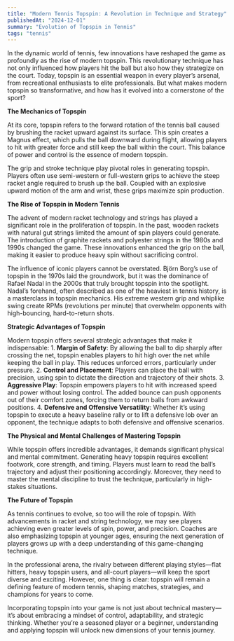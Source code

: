```yaml
---
title: "Modern Tennis Topspin: A Revolution in Technique and Strategy"
publishedAt: "2024-12-01"
summary: "Evolution of Topspin in Tennis"
tags: "tennis"
---
```


In the dynamic world of tennis, few innovations have reshaped the game as profoundly as the rise of modern topspin. This revolutionary technique has not only influenced how players hit the ball but also how they strategize on the court. Today, topspin is an essential weapon in every player’s arsenal, from recreational enthusiasts to elite professionals. But what makes modern topspin so transformative, and how has it evolved into a cornerstone of the sport?

**The Mechanics of Topspin**

At its core, topspin refers to the forward rotation of the tennis ball caused by brushing the racket upward against its surface. This spin creates a Magnus effect, which pulls the ball downward during flight, allowing players to hit with greater force and still keep the ball within the court. This balance of power and control is the essence of modern topspin.

The grip and stroke technique play pivotal roles in generating topspin. Players often use semi-western or full-western grips to achieve the steep racket angle required to brush up the ball. Coupled with an explosive upward motion of the arm and wrist, these grips maximize spin production.

**The Rise of Topspin in Modern Tennis**

The advent of modern racket technology and strings has played a significant role in the proliferation of topspin. In the past, wooden rackets with natural gut strings limited the amount of spin players could generate. The introduction of graphite rackets and polyester strings in the 1980s and 1990s changed the game. These innovations enhanced the grip on the ball, making it easier to produce heavy spin without sacrificing control.

The influence of iconic players cannot be overstated. Björn Borg’s use of topspin in the 1970s laid the groundwork, but it was the dominance of Rafael Nadal in the 2000s that truly brought topspin into the spotlight. Nadal’s forehand, often described as one of the heaviest in tennis history, is a masterclass in topspin mechanics. His extreme western grip and whiplike swing create RPMs (revolutions per minute) that overwhelm opponents with high-bouncing, hard-to-return shots.

**Strategic Advantages of Topspin**

Modern topspin offers several strategic advantages that make it indispensable:
	1.	**Margin of Safety**: By allowing the ball to dip sharply after crossing the net, topspin enables players to hit high over the net while keeping the ball in play. This reduces unforced errors, particularly under pressure.
	2.	**Control and Placement**: Players can place the ball with precision, using spin to dictate the direction and trajectory of their shots.
	3.	**Aggressive Play**: Topspin empowers players to hit with increased speed and power without losing control. The added bounce can push opponents out of their comfort zones, forcing them to return balls from awkward positions.
	4.	**Defensive and Offensive Versatility**: Whether it’s using topspin to execute a heavy baseline rally or to lift a defensive lob over an opponent, the technique adapts to both defensive and offensive scenarios.

**The Physical and Mental Challenges of Mastering Topspin**

While topspin offers incredible advantages, it demands significant physical and mental commitment. Generating heavy topspin requires excellent footwork, core strength, and timing. Players must learn to read the ball’s trajectory and adjust their positioning accordingly. Moreover, they need to master the mental discipline to trust the technique, particularly in high-stakes situations.

**The Future of Topspin**

As tennis continues to evolve, so too will the role of topspin. With advancements in racket and string technology, we may see players achieving even greater levels of spin, power, and precision. Coaches are also emphasizing topspin at younger ages, ensuring the next generation of players grows up with a deep understanding of this game-changing technique.

In the professional arena, the rivalry between different playing styles—flat hitters, heavy topspin users, and all-court players—will keep the sport diverse and exciting. However, one thing is clear: topspin will remain a defining feature of modern tennis, shaping matches, strategies, and champions for years to come.

Incorporating topspin into your game is not just about technical mastery—it’s about embracing a mindset of control, adaptability, and strategic thinking. Whether you’re a seasoned player or a beginner, understanding and applying topspin will unlock new dimensions of your tennis journey.